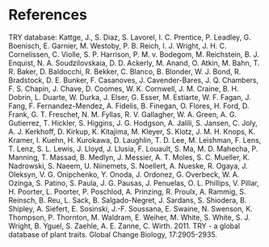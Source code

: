# References

TRY database:
Kattge, J., S. Diaz, S. Lavorel, I. C. Prentice, P. Leadley, G. Boenisch, E. Garnier, M. Westoby, P. B. Reich, I. J. Wright, J. H. C. Cornelissen, C. Violle, S. P. Harrison, P. M. v. Bodegom, M. Reichstein, B. J. Enquist, N. A. Soudzilovskaia, D. D. Ackerly, M. Anand, O. Atkin, M. Bahn, T. R. Baker, D. Baldocchi, R. Bekker, C. Blanco, B. Blonder, W. J. Bond, R. Bradstock, D. E. Bunker, F. Casanoves, J. Cavender-Bares, J. Q. Chambers, F. S. Chapin, J. Chave, D. Coomes, W. K. Cornwell, J. M. Craine, B. H. Dobrin, L. Duarte, W. Durka, J. Elser, G. Esser, M. Estiarte, W. F. Fagan, J. Fang, F. Fernandez-Mendez, A. Fidelis, B. Finegan, O. Flores, H. Ford, D. Frank, G. T. Freschet, N. M. Fyllas, R. V. Gallagher, W. A. Green, A. G. Gutierrez, T. Hickler, S. Higgins, J. G. Hodgson, A. Jalili, S. Jansen, C. Joly, A. J. Kerkhoff, D. Kirkup, K. Kitajima, M. Kleyer, S. Klotz, J. M. H. Knops, K. Kramer, I. Kuehn, H. Kurokawa, D. Laughlin, T. D. Lee, M. Leishman, F. Lens, T. Lenz, S. L. Lewis, J. Lloyd, J. Llusia, F. Louault, S. Ma, M. D. Mahecha, P. Manning, T. Massad, B. Medlyn, J. Messier, A. T. Moles, S. C. Mueller, K. Nadrowski, S. Naeem, U. Niinemets, S. Noellert, A. Nueske, R. Ogaya, J. Oleksyn, V. G. Onipchenko, Y. Onoda, J. Ordonez, G. Overbeck, W. A. Ozinga, S. Patino, S. Paula, J. G. Pausas, J. Penuelas, O. L. Phillips, V. Pillar, H. Poorter, L. Poorter, P. Poschlod, A. Prinzing, R. Proulx, A. Rammig, S. Reinsch, B. Reu, L. Sack, B. Salgado-Negret, J. Sardans, S. Shiodera, B. Shipley, A. Siefert, E. Sosinski, J.-F. Soussana, E. Swaine, N. Swenson, K. Thompson, P. Thornton, M. Waldram, E. Weiher, M. White, S. White, S. J. Wright, B. Yguel, S. Zaehle, A. E. Zanne, C. Wirth. 2011. TRY - a global database of plant traits. Global Change Biology, 17:2905-2935.